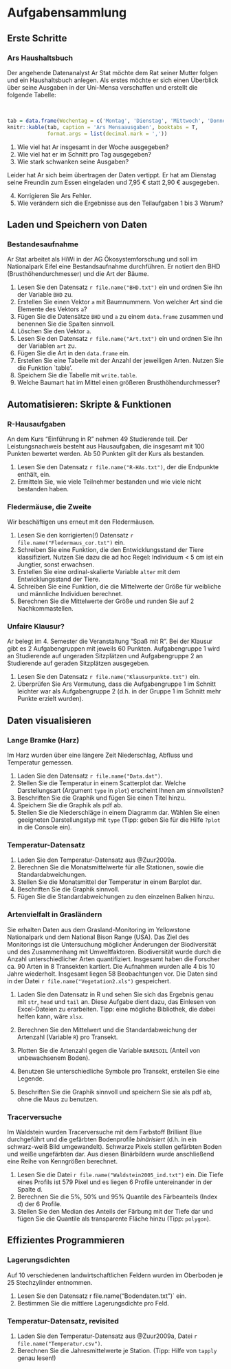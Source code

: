 # Aufgabensammlung

## Erste Schritte

### Ars Haushaltsbuch

Der angehende Datenanalyst Ar Stat möchte dem Rat seiner Mutter folgen und ein Haushaltsbuch anlegen. Als erstes möchte er sich einen Überblick über seine Ausgaben in der Uni-Mensa verschaffen und erstellt die folgende Tabelle:

<br>

```r

tab = data.frame(Wochentag = c('Montag', 'Dienstag', 'Mittwoch', 'Donnerstag', 'Freitag'), Ausgaben = c(2.57, 2.90, 2.73, 3.23, 3.90))
knitr::kable(tab, caption = 'Ars Mensaausgaben', booktabs = T,
             format.args = list(decimal.mark = ','))
```


1. Wie viel hat Ar insgesamt in der Woche ausgegeben?
2. Wie viel hat er im Schnitt pro Tag ausgegeben?
3. Wie stark schwanken seine Ausgaben?

Leider hat Ar sich beim übertragen der Daten vertippt. Er hat am Dienstag seine Freundin zum Essen eingeladen und 7,95 € statt 2,90 € ausgegeben.

4. Korrigieren Sie Ars Fehler.
5. Wie verändern sich die Ergebnisse aus den Teilaufgaben 1 bis 3 Warum?


## Laden und Speichern von Daten

### Bestandesaufnahme {#bestandesaufnahme}

Ar Stat arbeitet als HiWi in der AG Ökosystemforschung und soll im Nationalpark Eifel eine Bestandsaufnahme durchführen. Er notiert den BHD (Brusthöhendurchmesser) und die Art der Bäume.


1.  Lesen Sie den Datensatz `r file.name("BHD.txt")` ein und ordnen Sie ihn der Variable `BHD` zu.
2. Erstellen Sie einen Vektor `a` mit Baumnummern. Von welcher Art sind die Elemente des Vektors `a`?
3. Fügen Sie die Datensätze `BHD` und `a` zu einem `data.frame` zusammen und benennen Sie die Spalten sinnvoll.
4. Löschen Sie den Vektor `a`.
4. Lesen Sie den Datensatz `r file.name("Art.txt")` ein und ordnen Sie ihn der Variablen `art` zu.
5. Fügen Sie die Art in den `data.frame` ein.
6. Erstellen Sie eine Tabelle mit der Anzahl der jeweiligen Arten. Nutzen Sie die Funktion `table'.
7. Speichern Sie die Tabelle mit `write.table`.
8. Welche Baumart hat im Mittel einen größeren Brusthöhendurchmesser?


## Automatisieren: Skripte & Funktionen

### R-Hausaufgaben

An dem Kurs "Einführung in R" nehmen 49 Studierende teil. Der Leistungsnachweis besteht aus Hausaufgaben, die insgesamt mit 100 Punkten bewertet werden. Ab 50 Punkten gilt der Kurs als bestanden. 

1. Lesen Sie den Datensatz `r file.name("R-HAs.txt")`, der die Endpunkte enthält, ein.
2. Ermitteln Sie, wie viele Teilnehmer bestanden und wie viele nicht bestanden haben.


### Fledermäuse, die Zweite

Wir beschäftigen uns erneut mit den Fledermäusen.

1. Lesen Sie den korrigierten(!) Datensatz  `r file.name("Fledermaus_cor.txt")` ein.
2. Schreiben Sie eine Funktion, die den Entwicklungsstand der Tiere klassifiziert. Nutzen Sie dazu die ad hoc Regel: Individuum < 5 cm ist ein Jungtier, sonst erwachsen.
3. Erstellen Sie eine ordinal-skalierte Variable `alter` mit dem Entwicklungsstand der Tiere.
4. Schreiben Sie eine Funktion, die die Mittelwerte der Größe für weibliche und männliche Individuen berechnet.
5. Berechnen Sie die Mittelwerte der Größe und runden Sie auf 2 Nachkommastellen.


### Unfaire Klausur?

Ar belegt im 4. Semester die Veranstaltung "Spaß mit R". Bei der Klausur gibt es 2 Aufgabengruppen mit jeweils 60 Punkten. Aufgabengruppe 1 wird an Studierende auf ungeraden Sitzplätzen und  Aufgabengruppe 2 an Studierende auf geraden Sitzplätzen ausgegeben. 

1. Lesen Sie den Datensatz `r file.name("Klausurpunkte.txt")` ein.
1. Überprüfen Sie Ars Vermutung, dass die Aufgabengruppe 1 im Schnitt leichter war als Aufgabengruppe 2 (d.h. in der Gruppe 1 im Schnitt mehr Punkte erzielt wurden).


## Daten visualisieren

### Lange Bramke (Harz)

Im Harz wurden über eine längere Zeit Niederschlag, Abfluss und Temperatur gemessen.

1. Laden Sie den Datensatz `r file.name("Data.dat")`.
2. Stellen Sie die Temperatur in einem Scatterplot dar. Welche Darstellungsart (Argument `type` in `plot`) erscheint Ihnen am sinnvollsten? 
3. Beschriften Sie die Graphik und fügen Sie einen Titel hinzu.
4. Speichern Sie die Graphik als pdf ab.
5. Stellen Sie die Niederschläge in einem Diagramm dar. Wählen Sie einen geeigneten Darstellungstyp mit `type` (Tipp: geben Sie für die Hilfe `?plot` in die Console ein).

### Temperatur-Datensatz

1. Laden Sie den Temperatur-Datensatz aus @Zuur2009a.
1. Berechnen Sie die Monatsmittelwerte für alle Stationen, sowie die Standardabweichungen.
1. Stellen Sie die Monatsmittel der Temperatur in einem Barplot dar.
1. Beschriften Sie die Graphik sinnvoll.
1. Fügen Sie die Standardabweichungen zu den einzelnen Balken hinzu.


### Artenvielfalt in Grasländern
Sie erhalten Daten aus dem Grasland-Monitoring im Yellowstone Nationalpark und dem National Bison Range (USA). Das Ziel des Monitorings ist die Untersuchung möglicher Änderungen der Biodiversität und des Zusammenhang mit Umweltfaktoren. Biodiversität wurde durch die Anzahl unterschiedlicher Arten quantifiziert. Insgesamt haben die Forscher ca. 90 Arten in 8 Transekten kartiert. Die Aufnahmen wurden alle 4 bis 10 Jahre wiederholt. Insgesamt liegen 58 Beobachtungen vor. Die Daten sind in der Datei `r file.name("Vegetation2.xls")` gespeichert.

1. Laden Sie den Datensatz in R und sehen Sie sich das Ergebnis genau mit  `str`, `head` und `tail` an. Diese Aufgabe dient dazu, das Einlesen von Excel-Dateien zu erarbeiten. Tipp: eine mögliche Bibliothek, die dabei helfen kann, wäre `xlsx`.

1. Berechnen Sie den Mittelwert und die Standardabweichung der Artenzahl (Variable  `R`) pro Transekt. 

1. Plotten Sie die Artenzahl gegen die Variable `BARESOIL` (Anteil von unbewachsenem Boden).

1. Benutzen Sie unterschiedliche Symbole pro Transekt, erstellen Sie eine Legende.

1. Beschriften Sie die Graphik sinnvoll und speichern Sie sie als pdf ab, ohne die Maus zu benutzen. 


### Tracerversuche
Im Waldstein wurden Tracerversuche mit dem Farbstoff Brilliant Blue durchgeführt und die gefärbten Bodenprofile *binärisiert* (d.h. in ein schwarz-weiß Bild umgewandelt). Schwarze Pixels stellen gefärbten Boden und weiße ungefärbten dar. Aus diesen Binärbildern wurde anschließend eine Reihe von Kenngrößen berechnet.

1. Lesen Sie die Datei `r file.name("Waldstein2005_ind.txt")` ein.  Die Tiefe eines Profils ist 579 Pixel und es liegen 6 Profile untereinander in der Spalte d.
1. Berechnen Sie die 5%, 50% und 95% Quantile des Färbeanteils (Index d) der 6 Profile.
1.  Stellen Sie den Median des Anteils der Färbung mit der Tiefe dar und fügen Sie die Quantile als transparente Fläche hinzu (Tipp: `polygon`).

## Effizientes Programmieren

### Lagerungsdichten
Auf 10 verschiedenen landwirtschaftlichen Feldern wurden im Oberboden je 25 Stechzylinder entnommen.

1. Lesen Sie den Datensatz  r file.name("Bodendaten.txt")` ein.
1. Bestimmen Sie die mittlere Lagerungsdichte pro Feld.

### Temperatur-Datensatz, revisited

1. Laden Sie den Temperatur-Datensatz aus @Zuur2009a, Datei `r file.name("Temperatur.csv")`.
1.  Berechnen Sie die Jahresmittelwerte je Station. (Tipp: Hilfe von `tapply` genau lesen!)
